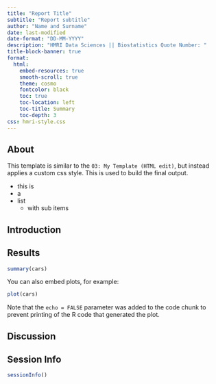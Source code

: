 ```yaml
---
title: "Report Title"
subtitle: "Report subtitle"
author: "Name and Surname"
date: last-modified
date-format: "DD-MM-YYYY"
description: "HMRI Data Sciences || Biostatistics Quote Number: "
title-block-banner: true
format: 
  html:
    embed-resources: true
    smooth-scroll: true
    theme: cosmo
    fontcolor: black
    toc: true
    toc-location: left
    toc-title: Summary
    toc-depth: 3
css: hmri-style.css
---
```


  





## About


This template is similar to the `03: My Template (HTML edit)`, but instead applies a custom css style. This is used to build the final output.


- this is 
- a 
- list
  - with sub items

## Introduction



## Results

```r
summary(cars)
```

You can also embed plots, for example:

```r
plot(cars)
```

Note that the `echo = FALSE` parameter was added to the code chunk to prevent printing of the R code that generated the plot.



## Discussion


## Session Info

```r
sessionInfo()
```
